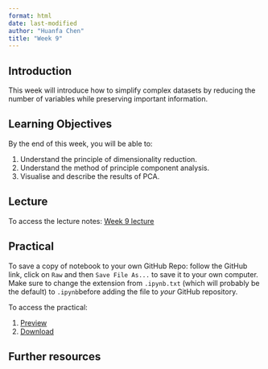 ```yaml
---
format: html
date: last-modified
author: "Huanfa Chen"
title: "Week 9"
---
```


## Introduction

This week will introduce how to simplify complex datasets by reducing the number of variables while preserving important information.

## Learning Objectives

By the end of this week, you will be able to:

1. Understand the principle of dimensionality reduction.
2. Understand the method of principle component analysis.
3. Visualise and describe the results of PCA.

## Lecture 

To access the lecture notes: [Week 9 lecture](week9_lecture.qmd)

## Practical

:::{.callout-note}

To save a copy of notebook to your own GitHub Repo: follow the GitHub link, click on `Raw` and then `Save File As...` to save it to your own computer. Make sure to change the extension from `.ipynb.txt` (which will probably be the default) to `.ipynb`before adding the file to *your* GitHub repository.

:::

To access the practical:

1. [Preview](week9_practical.html)
2. [Download](week9_practical.ipynb)

## Further resources